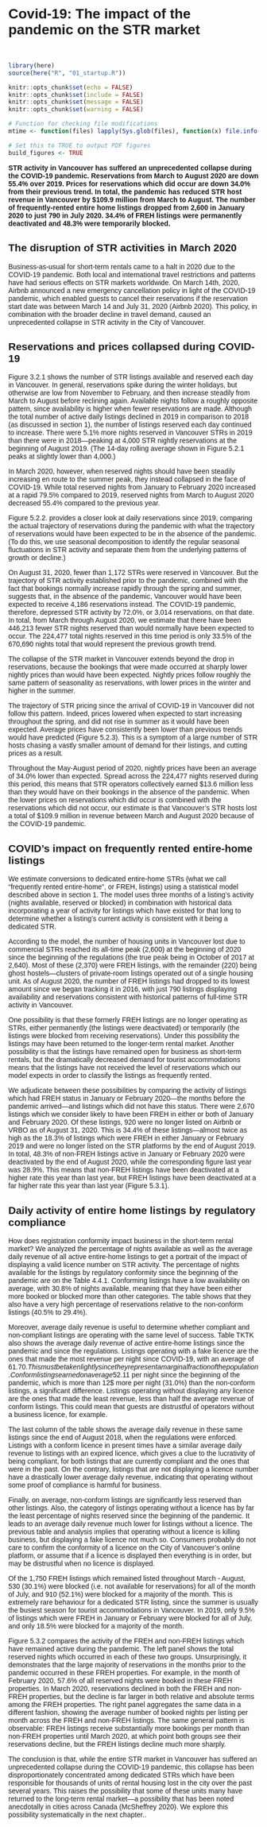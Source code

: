 # Covid-19: The impact of the pandemic on the STR market

<style type="text/css">
  body{
  font-family: Futura, Helvetica, Arial;
}
</style>

<br>

```r

library(here)
source(here("R", "01_startup.R"))

knitr::opts_chunk$set(echo = FALSE)
knitr::opts_chunk$set(include = FALSE)
knitr::opts_chunk$set(message = FALSE)
knitr::opts_chunk$set(warning = FALSE)

# Function for checking file modifications
mtime <- function(files) lapply(Sys.glob(files), function(x) file.info(x)$mtime)

# Set this to TRUE to output PDF figures
build_figures <- TRUE

```

**STR activity in Vancouver has suffered an unprecedented collapse during the COVID-19 pandemic. Reservations from March to August 2020 are down 55.4% over 2019. Prices for reservations which did occur are down 34.0% from their previous trend. In total, the pandemic has reduced STR host revenue in Vancouver by $109.9 million from March to August. The number of frequently-rented entire home listings dropped from 2,600 in January 2020 to just 790 in July 2020. 34.4% of FREH listings were permanently deactivated and 48.3% were temporarily blocked.**

## The disruption of STR activities in March 2020

Business-as-usual for short-term rentals came to a halt in 2020 due to the COVID-19 pandemic. Both local and international travel restrictions and patterns have had serious effects on STR markets worldwide. On March 14th, 2020, Airbnb announced a new emergency cancellation policy in light of the COVID-19 pandemic, which enabled guests to cancel their reservations if the reservation start date was between March 14 and July 31, 2020 (Airbnb 2020). This policy, in combination with the broader decline in travel demand, caused an unprecedented collapse in STR activity in the City of Vancouver.

## Reservations and prices collapsed during COVID-19

Figure 3.2.1 shows the number of STR listings available and reserved each day in Vancouver. In general, reservations spike during the winter holidays, but otherwise are low from November to February, and then increase steadily from March to August before reclining again. Available nights follow a roughly opposite pattern, since availability is higher when fewer reservations are made. Although the total number of active daily listings declined in 2019 in comparison to 2018 (as discussed in section 1), the number of listings reserved each day continued to increase. There were 5.1% more nights reserved in Vancouver STRs in 2019 than there were in 2018—peaking at 4,000 STR nightly reservations at the beginning of August 2019. (The 14-day rolling average shown in Figure 5.2.1 peaks at slightly lower than 4,000.) 

In March 2020, however, when reserved nights should have been steadily increasing en route to the summer peak, they instead collapsed in the face of COVID-19. While total reserved nights from January to February 2020 increased at a rapid 79.5% compared to 2019, reserved nights from March to August 2020 decreased 55.4% compared to the previous year.

Figure 5.2.2. provides a closer look at daily reservations since 2019, comparing the actual trajectory of reservations during the pandemic with what the trajectory of reservations would have been expected to be in the absence of the pandemic. (To do this, we use seasonal decomposition to identify the regular seasonal fluctuations in STR activity and separate them from the underlying patterns of growth or decline.)

On August 31, 2020, fewer than 1,172 STRs were reserved in Vancouver. But the trajectory of STR activity established prior to the pandemic, combined with the fact that bookings normally increase rapidly through the spring and summer, suggests that, in the absence of the pandemic, Vancouver would have been expected to receive 4,186 reservations instead. The COVID-19 pandemic, therefore, depressed STR activity by 72.0%, or 3,014 reservations, on that date. In total, from March through August 2020, we estimate that there have been 446,213 fewer STR nights reserved than would normally have been expected to occur. The 224,477 total nights reserved in this time period is only 33.5% of the 670,690 nights total that would represent the previous growth trend.

The collapse of the STR market in Vancouver extends beyond the drop in reservations, because the bookings that were made occurred at sharply lower nightly prices than would have been expected. Nightly prices follow roughly the same pattern of seasonality as reservations, with lower prices in the winter and higher in the summer. 

The trajectory of STR pricing since the arrival of COVID-19 in Vancouver did not follow this pattern. Indeed, prices lowered when expected to start increasing throughout the spring, and did not rise in summer as it would have been expected. Average prices have consistently been lower than previous trends would have predicted (Figure 5.2.3). This is a symptom of a large number of STR hosts chasing a vastly smaller amount of demand for their listings, and cutting prices as a result. 

Throughout the May-August period of 2020, nightly prices have been an average of 34.0% lower than expected. Spread across the 224,477 nights reserved during this period, this means that STR operators collectively earned $13.6 million less than they would have on their bookings in the absence of the pandemic. When the lower prices on reservations which did occur is combined with the reservations which did not occur, our estimate is that Vancouver’s STR hosts lost a total of $109.9 million in revenue between March and August 2020 because of the COVID-19 pandemic.

## COVID’s impact on frequently rented entire-home listings

We estimate conversions to dedicated entire-home STRs (what we call “frequently rented entire-home”, or FREH, listings) using a statistical model described above in section 1. The model uses three months of a listing’s activity (nights available, reserved or blocked) in combination with historical data incorporating a year of activity for listings which have existed for that long to determine whether a listing’s current activity is consistent with it being a dedicated STR. 

According to the model, the number of housing units in Vancouver lost due to commercial STRs reached its all-time peak (2,600) at the beginning of 2020 since the beginning of the regulations (the true peak being in October of 2017 at 2,640). Most of these (2,370) were FREH listings, with the remainder (220) being ghost hostels—clusters of private-room listings operated out of a single housing unit. As of August 2020, the number of FREH listings had dropped to its lowest amount since we began tracking it in 2016, with just 790 listings displaying availability and reservations consistent with historical patterns of full-time STR activity in Vancouver.

One possibility is that these formerly FREH listings are no longer operating as STRs, either permanently (the listings were deactivated) or temporarily (the listings were blocked from receiving reservations). Under this possibility the listings may have been returned to the longer-term rental market. Another possibility is that the listings have remained open for business as short-term rentals, but the dramatically decreased demand for tourist accommodations means that the listings have not received the level of reservations which our model expects in order to classify the listings as frequently rented.

We adjudicate between these possibilities by comparing the activity of listings which had FREH status in January or February 2020—the months before the pandemic arrived—and listings which did not have this status. There were 2,670 listings which we consider likely to have been FREH in either or both of January and February 2020. Of these listings, 920 were no longer listed on Airbnb or VRBO as of August 31, 2020. This is 34.4% of these listings—almost twice as high as the 18.3% of listings which were FREH in either January or February 2019 and were no longer listed on the STR platforms by the end of August 2019. In total, 48.3% of non-FREH listings active in January or February 2020 were deactivated by the end of August 2020, while the corresponding figure last year was 28.9%. This means that non-FREH listings have been deactivated at a higher rate this year than last year, but FREH listings have been deactivated at a far higher rate this year than last year (Figure 5.3.1).


## Daily activity of entire home listings by regulatory compliance

How does registration conformity impact business in the short-term rental market? We analyzed the percentage of nights available as well as the average daily revenue of all active entire-home listings to get a portrait of the impact of displaying a valid licence number on STR activity. The percentage of nights available for the listings by regulatory conformity since the beginning of the pandemic are on the Table 4.4.1. Conforming listings have a low availability on average, with 30.8% of nights available, meaning that they have been either more booked or blocked more than other categories. The table shows that they also have a very high percentage of reservations relative to the non-conform listings (40.5% to 29.4%).

Moreover, average daily revenue is useful to determine whether compliant and non-compliant listings are operating with the same level of success. Table TKTK also shows the average daily revenue of active entire-home listings since the pandemic and since the regulations. Listings operating with a fake licence are the ones that made the most revenue per night since COVID-19, with an average of 61.70$. This must be taken lightly since they represent a marginal fraction of the population. Conform listings earned on average 52.11$ per night since the beginning of the pandemic, which is more than 12$ more per night (31.0%) than the non-conform listings, a significant difference. Listings operating without displaying any licence are the ones that made the least revenue, less than half the average revenue of conform listings. This could mean that guests are distrustful of operators without a business licence, for example. 

The last column of the table shows the average daily revenue in these same listings since the end of August 2018, when the regulations were enforced. Listings with a conform licence in present times have a similar average daily revenue to listings with an expired licence, which gives a clue to the lucrativity of being compliant, for both listings that are currently compliant and the ones that were in the past. On the contrary, listings that are not displaying a licence number have a drastically lower average daily revenue, indicating that operating without some proof of compliance is harmful for business.

Finally, on average, non-conform listings are significantly less reserved than other listings. Also, the category of listings operating without a licence has by far the least percentage of nights reserved since the beginning of the pandemic. It leads to an average daily revenue much lower for listings without a licence. The previous table and analysis implies that operating without a licence is killing business, but displaying a fake licence not much so. Consumers probably do not care to confirm the conformity of a licence on the City of Vancouver’s online platform, or assume that if a licence is displayed then everything is in order, but may be distrustful when no licence is displayed.

Of the 1,750 FREH listings which remained listed throughout March - August, 530 (30.1%) were blocked (i.e. not available for reservations) for all of the month of July, and 910 (52.1%) were blocked for a majority of the month. This is extremely rare behaviour for a dedicated STR listing, since the summer is usually the busiest season for tourist accommodations in Vancouver. In 2019, only 9.5% of listings which were FREH in January or February were blocked for all of July, and only 18.5% were blocked for a majority of the month.

Figure 5.3.2 compares the activity of the FREH and non-FREH listings which have remained active during the pandemic. The left panel shows the total reserved nights which occurred in each of these two groups. Unsurprisingly, it demonstrates that the large majority of reservations in the months prior to the pandemic occurred in these FREH properties. For example, in the month of February 2020, 57.6% of all reserved nights were booked in these FREH properties. In March 2020, reservations declined in both the FREH and non-FREH properties, but the decline is far larger in both relative and absolute terms among the FREH properties. The right panel aggregates the same data in a different fashion, showing the average number of booked nights per listing per month across the FREH and non-FREH listings. The same general pattern is observable: FREH listings receive substantially more bookings per month than non-FREH properties until March 2020, at which point both groups see their reservations decline, but the FREH listings decline much more sharply.

The conclusion is that, while the entire STR market in Vancouver has suffered an unprecedented collapse during the COVID-19 pandemic, this collapse has been disproportionately concentrated among dedicated STRs which have been responsible for thousands of units of rental housing lost in the city over the past several years. This raises the possibility that some of these units many have returned to the long-term rental market—a possibility that has been noted anecdotally in cities across Canada (McSheffrey 2020). We explore this possibility systematically in the next chapter..
